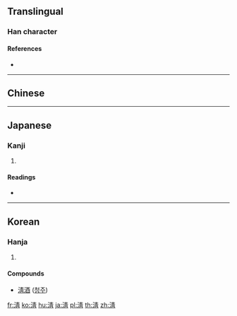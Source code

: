 {{also|清}}
==Translingual==

===Han character===
{{Han char|rn=85|rad=水|as=08|sn=11|four=|canj=EQMB,XEQMB|ids=⿰氵靑}}

====References====
* {{Han ref|kx=0632.150|dkj=17695|dj=1036.030|hdz=31637.111|uh=6DF8|ud=28152}}

----

==Chinese==
{{zh-see|清|v}}

----

==Japanese==

===Kanji===
{{ja-kanji|grade=|rs=水08}}

# {{defn|lang=ja|sort=水08}}

====Readings====
* {{ja-readings|on=[[せい]] (sei), [[しょう]] (shō)|kun=[[きょい]] (kyoi), [[きよめる]] (kiyomeru)}}

----

==Korean==

===Hanja===
{{ko-hanja|hangeul=청|eumhun=[[맑을]] 청|rv=cheong|mr=ch'ŏng|y=cheng}}

# {{defn|lang=ko|sort=水08}}

====Compounds====
* [[淸酒]] ([[청주]])

[[fr:淸]]
[[ko:淸]]
[[hu:淸]]
[[ja:淸]]
[[pl:淸]]
[[th:淸]]
[[zh:淸]]